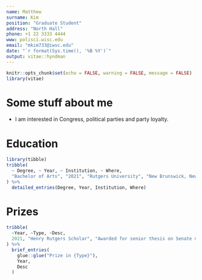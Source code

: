 ```yaml
---
name: Matthew 
surname: Kim
position: "Graduate Student"
address: "North Hall"
phone: +1 22 3333 4444
www: polisci.wisc.edu
email: "mkim733@iwsc.edu"
date: "`r format(Sys.time(), '%B %Y')`"
output: vitae::hyndman
---
```


```r
knitr::opts_chunk$set(echo = FALSE, warning = FALSE, message = FALSE)
library(vitae)
```

# Some stuff about me

 * I am interested in Congress, political parties and party loyalty. 
 
# Education

```r
library(tibble)
tribble(
  ~ Degree, ~ Year, ~ Institution, ~ Where,
  "Bachelor of Arts", "2021", "Rutgers University", "New Brunswick, New Jersey"
) %>% 
  detailed_entries(Degree, Year, Institution, Where)
```

# Prizes

```r
tribble(
  ~Year, ~Type, ~Desc,
  2021, "Henry Rutgers Scholar", "Awarded for senior thesis on Senate moderates and regional divisons"
) %>% 
  brief_entries(
    glue::glue("Prize in {Type}"),
    Year, 
    Desc
  )
```


